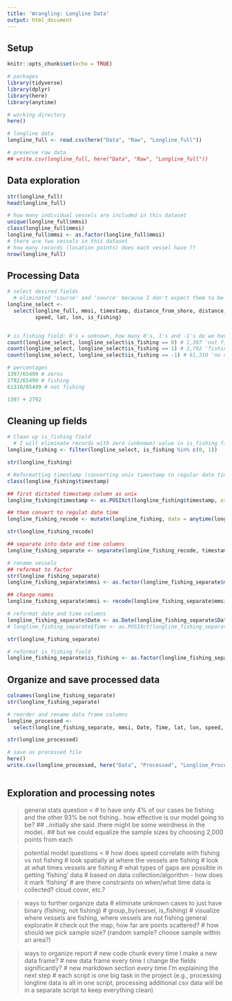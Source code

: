 ```yaml
---
title: 'Wrangling: Longline Data'
output: html_document
---
```

## Setup
```r
knitr::opts_chunk$set(echo = TRUE)

# packages
library(tidyverse)
library(dplyr)
library(here)
library(anytime)

# working directory
here()

# longline data
longline_full <- read.csv(here("Data", "Raw", "Longline_full"))

# preserve raw data
## write.csv(longline_full, here("Data", "Raw", "Longline_full"))


```

## Data exploration
```r
str(longline_full)
head(longline_full)

# how many individual vessels are included in this dataset
unique(longline_full$mmsi)
class(longline_full$mmsi)
longline_full$mmsi <- as.factor(longline_full$mmsi)
# there are two vessels in this dataset
# how many records (location points) does each vessel have ??
nrow(longline_full)
```
## Processing Data
```r
# select desired fields
  # eliminated 'course' and 'source' because I don't expect them to be as useful predictor variables, now I'm left with 8 columns
longline_select <- 
  select(longline_full, mmsi, timestamp, distance_from_shore, distance_from_port,
         speed, lat, lon, is_fishing) 


# is_fishing field: 0's = unknown, how many 0's, 1's and -1's do we have (out of 65,499 rows)
count(longline_select, longline_select$is_fishing == 0) # 1,397 'not fishing' statuses (2.13%)
count(longline_select, longline_select$is_fishing == 1) # 2,792 'fishing' statuses (4.26%)
count(longline_select, longline_select$is_fishing == -1) # 61,310 'no data' statuses (93.6%)

# percentages
1397/65499 # zeros
2792/65499 # fishing
61310/65499 # not fishing

1397 + 2792
```

## Cleaning up fields
```r
# Clean up is_fishing field
  # I will eliminate records with zero (unknown) value in is_fishing field because I want to see how   well different variables predict a binary condition of fishing or not fishing
longline_fishing <- filter(longline_select, is_fishing %in% c(0, 1))

str(longline_fishing)

# Reformatting timestamp (converting unix timestamp to regular date time)
class(longline_fishing$timestamp)

## first dictated timestamp column as unix
longline_fishing$timestamp <- as.POSIXct(longline_fishing$timestamp, origin="1970-01-01")

## them convert to regulat date time
longline_fishing_recode <- mutate(longline_fishing, date = anytime(longline_fishing$timestamp))

str(longline_fishing_recode)

## separate into date and time columns
longline_fishing_separate <- separate(longline_fishing_recode, timestamp, c("Date", "Time"), sep = " ")

# rename vessels
## reformat to factor
str(longline_fishing_separate)
longline_fishing_separate$mmsi <- as.factor(longline_fishing_separate$mmsi) 

## change names
longline_fishing_separate$mmsi <- recode(longline_fishing_separate$mmsi, "12639560807591" = "Vessel 1", "51394439323066" = "Vessel 2")

# reformat date and time columns
longline_fishing_separate$Date <- as.Date(longline_fishing_separate$Date, format = "%Y-%m-%d") 
# longline_fishing_separate$Time <- as.POSIXct(longline_fishing_separate$Time,format="%H:%M:%S")

str(longline_fishing_separate)  

# reformat is_fishing field
longline_fishing_separate$is_fishing <- as.factor(longline_fishing_separate$is_fishing)
```
## Organize and save processed data
```r
colnames(longline_fishing_separate)
str(longline_fishing_separate)

# reorder and rename data frame columns
longline_processed <- 
  select(longline_fishing_separate, mmsi, Date, Time, lat, lon, speed, distance_from_shore, distance_from_port, is_fishing)

str(longline_processed)

# save as processed file
here()
write.csv(longline_processed, here("Data", "Processed", "Longline_Processed.csv"))
   
```

## Exploration and processing notes

> general stats question <
  # to have only 4% of our cases be fishing and the other 93% be not fishing..
  how effective is our model going to be?
  ## ..initially she said..there might be some weirdness in the model..
  ## but we could equalize the sample sizes by choosing 2,000 points from each

> potential model questions <
  # how does speed correlate with fishing vs not fishing
  # look spatially at where the vessels are fishing
  # look at what times vessels are fishing
    # what types of gaps are possible in getting 'fishing' data
        # based on data collection/algorithm - how does it mark 'fishing'
        # are there constraints on when/what time data is collected? cloud cover, etc.?

> ways to further organize data
  # eliminate unknown cases to just have binary (fishing, not fishing)
  # group_by(vessel, is_fishing)
  # visualize where vessels are fishing, where vessels are not fishing
> general exploratin
  # check out the map, how far are points scattered? 
  # how should we pick sample size? (random sample? choose sample within an area?)
  
> ways to organize report
  # new code chunk every time I make a new data frame?
  # new data frame every time I change the fields significantly?
  # new markdown section every time I'm explaining the next step
  # each script is one big task in the project (e.g., processing longline data is all in one script,
  processing additional csv data will be in a separate script to keep everything clean)


